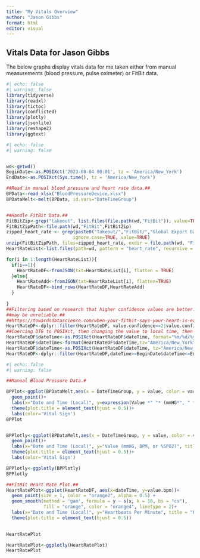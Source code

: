 ```yaml
---
title: "My Vitals Overview"
author: "Jason Gibbs"
format: html
editor: visual
---
```


## Vitals Data for Jason Gibbs

The below graphs display vitals data for me taken either from manual measurements (blood pressure, pulse oximeter) or FitBit data.

```r
#| echo: false
#| warning: false
library(tidyverse)
library(readxl)
library(tictoc)
library(conflicted)
library(plotly)
library(jsonlite)
library(reshape2)
library(ggtext)
```

```r
#| echo: false
#| warning: false


wd<-getwd()
BeginDate<-as.POSIXct('2023-08-04 00:01', tz = 'America/New_York')
EndDate<-as.POSIXct(Sys.time(), tz = 'America/New_York')

##Read in manual blood pressure and heart rate data.##
BPData<-read_xlsx("BloodPressureDevice.xlsx")
BPDataMelt<-melt(BPData, id.vars="DateTimeGroup")


##Handle FitBit Data.##
FitBitZip<-grep("takeout", list.files(file.path(wd,"FitBit")), value=TRUE)
FitBitZipPath<-file.path(wd,"FitBit",FitBitZip)
zipped_heart_rate <- grep(paste0("Takeout/","FitBit/","Global Export Data/",'heart_rate.'), unzip(file.path(wd,"FitBit",FitBitZip), list=TRUE)$Name, 
                         ignore.case=TRUE, value=TRUE)
unzip(FitBitZipPath, files=zipped_heart_rate, exdir = file.path(wd, "FitBit","FitBitHeartRate"), overwrite = TRUE)
HeartRateList<-list.files(path=wd, pattern = "heart_rate", recursive = TRUE)

for(i in 1:length(HeartRateList)){
  if(i==1){
    HeartRateDF<-fromJSON(txt=HeartRateList[i], flatten = TRUE)
  }else{
    HeartRateAdd<-fromJSON(txt=HeartRateList[i], flatten=TRUE)
    HeartRateDF<-bind_rows(HeartRateDF,HeartRateAdd)
  }
  
}
##Filtering based on research that higher confidence values are better. 0 and 1##
##may be unreliable.##
##https://towardsdatascience.com/when-your-fitbit-says-your-heart-is-exploding-should-you-care-4e47aa5bf452##
HeartRateDF<-dplyr::filter(HeartRateDF, value.confidence==2|value.confidence==3)
##Coercing DTG to POSIXct, then changing the value to local time, then back to POSIXct##
HeartRateDF$dateTime<-as.POSIXct(HeartRateDF$dateTime, format="%m/%d/%y %H:%M:%S", tz="UTC")
HeartRateDF$dateTime<-format(HeartRateDF$dateTime,tz="America/New_York", usetz = TRUE)
HeartRateDF$dateTime<-as.POSIXct(HeartRateDF$dateTime, tz="America/New_York")
HeartRateDF<-dplyr::filter(HeartRateDF,dateTime>=BeginDate&dateTime<=EndDate)
```

```r
#| echo: false
#| warning: false

##Manual Blood Pressure Data.#

BPPlot<-ggplot(BPDataMelt,aes(x = DateTimeGroup, y = value, color = variable)) + 
  geom_point()+
  labs(x="Date and Time (Local)", y=expression(Value *" "* (mmHG*", " * BPM *", "* or * " %" * SpO[2])), title = "Manual Vitals Data")+
  theme(plot.title = element_text(hjust = 0.5))+ 
  labs(color='Vital Sign')
BPPlot


BPPlotly<-ggplot(BPDataMelt,aes(x = DateTimeGroup, y = value, color = variable)) + 
  geom_point()+
  labs(x="Date and Time (Local)", y="Value (mmHG, BPM, or %SPO2)", title = "Manual Vitals Data")+
  theme(plot.title = element_text(hjust = 0.5))+ 
  labs(color='Vital Sign')

BPPlotly<-ggplotly(BPPlotly)
BPPlotly

##FitBit Heart Rate Plot.##
HeartRatePlot<-ggplot(HeartRateDF, aes(x=dateTime, y=value.bpm))+
  geom_point(size = 1, color = "orange2", alpha = 0.5) +
  geom_smooth(method = 'gam', formula = y ~ s(x, k = 10, bs = "cs"),
              fill = "orange", color = "orange4", linetype = 2)+
  labs(x="Date and Time (Local)", y="Heartbeats Per Minute", title = "FitBit Heartbeat Data")+
  theme(plot.title = element_text(hjust = 0.5))
  

HeartRatePlot

HeartRatePlot<-ggplotly(HeartRatePlot)
HeartRatePlot
```
